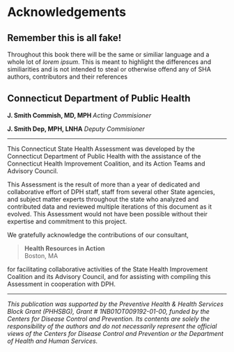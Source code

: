 # Acknowledgements {.unnumbered}

:::{.callout-important collapse="true"}
## Remember this is all fake!

Throughout this book there will be the same or similiar language
and a whole lot of _lorem ipsum_.  This is meant to highlight
the differences and similiarities and is not intended to steal
or otherwise offend any of SHA authors, contributors and their
references
:::

## Connecticut Department of Public Health

**J. Smith Commish, MD, MPH **
*Acting Commisioner*

**J. Smith Dep, MPH, LNHA**
*Deputy Commisioner*

---

This Connecticut State Health Assessment was developed by the Connecticut Department of Public Health with the assistance of the Connecticut Health Improvement Coalition, and its Action Teams and Advisory Council.

This Assessment is the result of more than a year of dedicated and
collaborative effort of DPH staff, staff from several other State
agencies, and subject matter experts throughout the state who analyzed
and contributed data and reviewed multiple iterations of this
document as it evolved. This Assessment would not have been possible 
without their expertise and commitment to this project.

We gratefully acknowledge the contributions of our consultant,

> **Health Resources in Action**  
> Boston, MA

for facilitating collaborative activities of the State Health 
Improvement Coalition and its Advisory Council, and for assisting with
compiling this Assessment in cooperation with DPH.

---


*This publication was supported by the Preventive Health & Health Services Block
Grant (PHHSBG), Grant # 1NB01OT009192-01-00, funded by the Centers for Disease
Control and Prevention. Its contents are solely the responsibility of the
authors and do not necessarily represent the official views of the Centers for
Disease Control and Prevention or the Department of Health and Human Services.*
